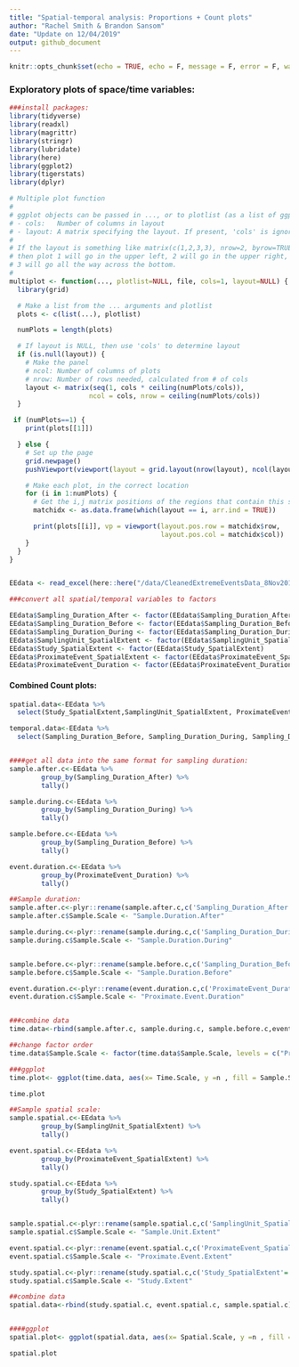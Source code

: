 ```yaml
---
title: "Spatial-temporal analysis: Proportions + Count plots"
author: "Rachel Smith & Brandon Sansom"
date: "Update on 12/04/2019"
output: github_document
---
```

  
```r
knitr::opts_chunk$set(echo = TRUE, echo = F, message = F, error = F, warning = F)
```

### Exploratory plots of space/time variables: 

```r
###install packages:
library(tidyverse)
library(readxl)
library(magrittr)
library(stringr)
library(lubridate)
library(here)
library(ggplot2)
library(tigerstats)
library(dplyr)

# Multiple plot function
#
# ggplot objects can be passed in ..., or to plotlist (as a list of ggplot objects)
# - cols:   Number of columns in layout
# - layout: A matrix specifying the layout. If present, 'cols' is ignored.
#
# If the layout is something like matrix(c(1,2,3,3), nrow=2, byrow=TRUE),
# then plot 1 will go in the upper left, 2 will go in the upper right, and
# 3 will go all the way across the bottom.
#
multiplot <- function(..., plotlist=NULL, file, cols=1, layout=NULL) {
  library(grid)

  # Make a list from the ... arguments and plotlist
  plots <- c(list(...), plotlist)

  numPlots = length(plots)

  # If layout is NULL, then use 'cols' to determine layout
  if (is.null(layout)) {
    # Make the panel
    # ncol: Number of columns of plots
    # nrow: Number of rows needed, calculated from # of cols
    layout <- matrix(seq(1, cols * ceiling(numPlots/cols)),
                    ncol = cols, nrow = ceiling(numPlots/cols))
  }

 if (numPlots==1) {
    print(plots[[1]])

  } else {
    # Set up the page
    grid.newpage()
    pushViewport(viewport(layout = grid.layout(nrow(layout), ncol(layout))))

    # Make each plot, in the correct location
    for (i in 1:numPlots) {
      # Get the i,j matrix positions of the regions that contain this subplot
      matchidx <- as.data.frame(which(layout == i, arr.ind = TRUE))

      print(plots[[i]], vp = viewport(layout.pos.row = matchidx$row,
                                      layout.pos.col = matchidx$col))
    }
  }
}


EEdata <- read_excel(here::here("/data/CleanedExtremeEventsData_8Nov2019.xlsx"), sheet = 1)

###convert all spatial/temporal variables to factors

EEdata$Sampling_Duration_After <- factor(EEdata$Sampling_Duration_After)
EEdata$Sampling_Duration_Before <- factor(EEdata$Sampling_Duration_Before)
EEdata$Sampling_Duration_During <- factor(EEdata$Sampling_Duration_During)
EEdata$SamplingUnit_SpatialExtent <- factor(EEdata$SamplingUnit_SpatialExtent)
EEdata$Study_SpatialExtent <- factor(EEdata$Study_SpatialExtent)
EEdata$ProximateEvent_SpatialExtent <- factor(EEdata$ProximateEvent_SpatialExtent)
EEdata$ProximateEvent_Duration <- factor(EEdata$ProximateEvent_Duration)

```


#### Combined Count plots:
```r

spatial.data<-EEdata %>% 
  select(Study_SpatialExtent,SamplingUnit_SpatialExtent, ProximateEvent_SpatialExtent)

temporal.data<-EEdata %>% 
  select(Sampling_Duration_Before, Sampling_Duration_During, Sampling_Duration_After, ProximateEvent_Duration)


####get all data into the same format for sampling duration:
sample.after.c<-EEdata %>%
        group_by(Sampling_Duration_After) %>%
        tally()

sample.during.c<-EEdata %>%
        group_by(Sampling_Duration_During) %>%
        tally()

sample.before.c<-EEdata %>%
        group_by(Sampling_Duration_Before) %>%
        tally()

event.duration.c<-EEdata %>%
        group_by(ProximateEvent_Duration) %>%
        tally()

##Sample duration:        
sample.after.c<-plyr::rename(sample.after.c,c('Sampling_Duration_After'='Time.Scale'))
sample.after.c$Sample.Scale <- "Sample.Duration.After"

sample.during.c<-plyr::rename(sample.during.c,c('Sampling_Duration_During'='Time.Scale'))
sample.during.c$Sample.Scale <- "Sample.Duration.During"


sample.before.c<-plyr::rename(sample.before.c,c('Sampling_Duration_Before'='Time.Scale'))
sample.before.c$Sample.Scale <- "Sample.Duration.Before"

event.duration.c<-plyr::rename(event.duration.c,c('ProximateEvent_Duration'='Time.Scale'))
event.duration.c$Sample.Scale <- "Proximate.Event.Duration"


###combine data
time.data<-rbind(sample.after.c, sample.during.c, sample.before.c,event.duration.c  )

##change factor order
time.data$Sample.Scale <- factor(time.data$Sample.Scale, levels = c("Proximate.Event.Duration", "Sample.Duration.Before", "Sample.Duration.During", "Sample.Duration.After"))

###ggplot
time.plot<- ggplot(time.data, aes(x= Time.Scale, y =n , fill = Sample.Scale)) + theme(axis.text.x = element_text(angle = 45, hjust = 1)) + geom_bar(stat = "identity", position = "dodge")

time.plot

##Sample spatial scale:   
sample.spatial.c<-EEdata %>%
        group_by(SamplingUnit_SpatialExtent) %>%
        tally()

event.spatial.c<-EEdata %>%
        group_by(ProximateEvent_SpatialExtent) %>%
        tally()

study.spatial.c<-EEdata %>%
        group_by(Study_SpatialExtent) %>%
        tally()


sample.spatial.c<-plyr::rename(sample.spatial.c,c('SamplingUnit_SpatialExtent'='Spatial.Scale'))
sample.spatial.c$Sample.Scale <- "Sample.Unit.Extent"

event.spatial.c<-plyr::rename(event.spatial.c,c('ProximateEvent_SpatialExtent'='Spatial.Scale'))
event.spatial.c$Sample.Scale <- "Proximate.Event.Extent"

study.spatial.c<-plyr::rename(study.spatial.c,c('Study_SpatialExtent'='Spatial.Scale'))
study.spatial.c$Sample.Scale <- "Study.Extent"

##combine data
spatial.data<-rbind(study.spatial.c, event.spatial.c, sample.spatial.c)


####ggplot
spatial.plot<- ggplot(spatial.data, aes(x= Spatial.Scale, y =n , fill = Sample.Scale)) + theme(axis.text.x = element_text(angle = 45, hjust = 1)) + geom_bar(stat = "identity", position = "dodge")

spatial.plot

```
